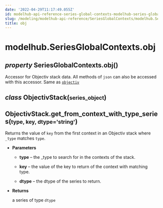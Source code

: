 ```yaml
---
date: '2022-04-29T11:17:49.055Z'
id: modelhub-api-reference-series-global-contexts-modelhub-series-global-contexts-obj
slug: /modeling/modelhub-api-reference/SeriesGlobalContexts/modelhub.SeriesGlobalContexts.obj/
title: obj
---
```


# modelhub.SeriesGlobalContexts.obj

<div>
<h2 class="signature-class"><span class="type-annotation"><em>property</em></span> <span class="additional-name">SeriesGlobalContexts.</span><span class="name">obj(</span>)</h2>


<div class="content">

Accessor for Objectiv stack data. All methods of `json` can also be accessed with this
accessor. Same as [`objectiv`](/docs/modeling/modelhub-api-reference/SeriesGlobalContexts/modelhub.SeriesGlobalContexts.objectiv/#modelhub.SeriesGlobalContexts.objectiv)

<div class="class">
<h2 class="signature-class"><span class="type-annotation"><em>class</em></span> <span class="name">ObjectivStack(</span><small class="parameter-list"><span class="parameter" id="series_object">series_object</span></small>)</h2>


<div class="content">

<div class="method">
<h2 class="signature-class"><span class="additional-name">ObjectivStack.</span><span class="name">get_from_context_with_type_series(</span><small class="parameter-list"><span class="parameter" id="type">type</span>, <span class="parameter" id="key">key</span>, <span class="parameter" id="dtype">dtype='string'</span></small>)</h2>


<div class="content">

Returns the value of `key` from the first context in an Objectiv stack where `_type` matches `type`.


* **Parameters**

    
    * **type** – the _type to search for in the contexts of the stack.


    * **key** – the value of the key to return of the context with matching type.


    * **dtype** – the dtype of the series to return.



* **Returns**

    a series of type `dtype`



</div>

</div>

</div>

</div>

</div>

</div>
